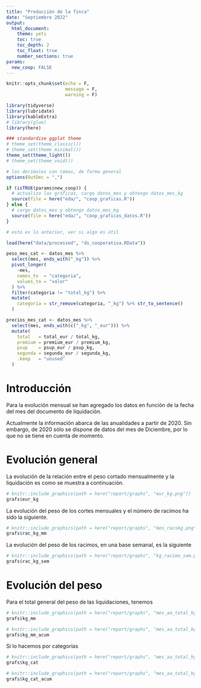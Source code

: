 ```yaml
---
title: "Producción de la finca"
date: "Septiembre 2022"
output:
  html_document:
    theme: yeti
    toc: true
    toc_depth: 2
    toc_float: true
    number_sections: true
params:
  new_coop: FALSE
---
```


```r
knitr::opts_chunk$set(echo = F,
                      message = F,
                      warning = F)

library(tidyverse)
library(lubridate)
library(kableExtra)
# library(glue)
library(here)

### standardize ggplot theme
# theme_set(theme_classic())
# theme_set(theme_minimal())
theme_set(theme_light())
# theme_set(theme_void())

# los decimales con comas, de forma general
options(OutDec = ",")
```

```r

if (isTRUE(params$new_coop)) {
  # actualizo las gráficas, cargo datos_mes y obtengo datos_mes_kg
  source(file = here("eda/", "coop_graficas.R"))
} else {
  # cargo datos_mes y obtengo datos_mes_kg
  source(file = here("eda/", "coop_graficas_datos.R"))
}

# esto es lo anterior, ver si algo es útil

load(here("data/processed", "ds_cooperativa.RData"))

peso_mes_cat <- datos_mes %>% 
  select(mes, ends_with("_kg")) %>% 
  pivot_longer(
    -mes,
    names_to  = "categoria",
    values_to = "valor"
  ) %>% 
  filter(categoria != "total_kg") %>% 
  mutate(
    categoria = str_remove(categoria, "_kg") %>% str_to_sentence()
  )

precios_mes_cat <- datos_mes %>% 
  select(mes, ends_with(c("_kg", "_eur"))) %>% 
  mutate(
    total   = total_eur / total_kg,
    premium = premium_eur / premium_kg,
    psup    = psup_eur / psup_kg,
    segunda = segunda_eur / segunda_kg,
    .keep   = "unused"
  )
```

# Introducción

Para la evolución mensual se han agregado los datos en función de la fecha del mes del documento de liquidación.

Actualmente la información abarca de las anualidades a partir de 2020. Sin embargo, de 2020 sólo se dispone de datos del mes de Diciembre, por lo que no se tiene en cuenta de momento.

# Evolución general

La evolución de la relación entre el peso cortado mensualmente y la liquidación es como se muestra a continuación.

```r
# knitr::include_graphics(path = here("report/graphs", "eur_kg.png"))
grafs$eur_kg
```

La evolución del peso de los cortes mensuales y el número de racimos ha sido la siguiente.

```r
# knitr::include_graphics(path = here("report/graphs", "mes_racskg.png"))
grafs$rac_kg_mm
```

La evolución del peso de los racimos, en una base semanal, es la siguiente

```r
# knitr::include_graphics(path = here("report/graphs", "kg_racimo_sem.png"))
grafs$rac_kg_sem
```

# Evolución del peso

Para el total general del peso de las liquidaciones, tenemos

```r
# knitr::include_graphics(path = here("report/graphs", "mes_aa_total_kg.png"))
grafs$kg_mm
```

```r
# knitr::include_graphics(path = here("report/graphs", "mes_aa_total_kg_acum.png"))
grafs$kg_mm_acum
```

Si lo hacemos por categorías

```r
# knitr::include_graphics(path = here("report/graphs", "mes_aa_total_kg_cat.png"))
grafs$kg_cat
```

```r
# knitr::include_graphics(path = here("report/graphs", "mes_aa_total_kg_cat_acum.png"))
grafs$kg_cat_acum
```

<!--
## Acumulado mensual de las variables generales

Evolución mensual del acumulado semanal del número de racimos, peso total, importe total y el total de las facturas.

```r
datos_mes %>% 
  select(mes:total_fac) %>% 
  pivot_longer(
    -mes,
    names_to = "tipo",
    values_to = "valor"
  ) %>% 
  mutate(
    tipo = if_else(str_detect(tipo, "fac"), "total_factura", tipo) %>%
      str_replace("_", " ") %>% str_to_title()
  ) %>%
  ggplot(aes(x = mes)) +
  geom_bar(aes(weight = valor)) +
  facet_wrap(
    ~factor(tipo, c("Racimos", "Total Kg", "Total Eur", "Total Factura")), 
    ncol = 1, scales = "free_y") +
  labs(
    y = NULL,
    caption = "Total Eur es el importe total de los cortes, y Total Factura el importe de las facturas."
    )
```

## Peso mensual por categoría

Evolución del peso mensual (Kg), por categoría

```r
 peso_mes_cat %>% 
  ggplot(aes(mes, valor)) +
  geom_line() +
  facet_wrap(~categoria, ncol = 1) +
  labs(y = "Kg")
  
```

Evolución del porcentaje, en peso, de cada categoría

```r
peso_mes_cat %>% 
  pivot_wider(
    names_from = "categoria",
    values_from = "valor"
  ) %>% 
  mutate(
    total = Premium + Psup + Segunda,
    across(Premium:Segunda, ~round(.x / total * 100, digits = 2), .names = "{.col}_prc")
  ) %>% 
  select(mes, ends_with("_prc")) %>% 
  pivot_longer(
    -mes,
    names_to = "cat",
    values_to = "valor"
  ) %>% 
  mutate(
    cat = str_remove(cat, "_prc")
  ) %>% 
  ggplot(aes(x = mes, y = valor, color = cat)) +
  geom_line(size = 1) +
  labs(
    y = "Porcentaje",
    color = "Categoría")
```

## Precios por categorías

Evolución mensual del precio en cada categoría, en negro la media del precio percibido.

```r
precios_mes_cat %>% 
  select(-total) %>% 
  pivot_longer(
    -mes,
    names_to  = "cat",
    values_to = "valor"
  ) %>% 
  ggplot(aes(x = mes, y = valor)) +
  geom_line(aes(color = cat)) +
  geom_line(data = select(precios_mes_cat, mes, total), aes(x = mes, y = total)) +
  labs(
    y = "€ / Kg",
    color = "categoría"
  )
```

# Comparativa mensualidades anuales

## Variables principales

```r

ds <- datos_mes %>% 
  select(mes:total_fac) %>% 
  group_by(aa = year(mes), mm = month(mes, label = TRUE)) %>% 
  summarise(
    across(racimos:total_fac, sum),
    .groups = "drop"
    ) %>% 
  pivot_longer(
    cols      = !c(aa, mm),
    names_to  = "tipo",
    values_to = "valor"
  ) %>% 
  mutate(
    tipo = if_else(str_detect(tipo, "fac"), "total_factura", tipo) %>%
      str_replace("_", " ") %>% str_to_title()
  )

ds %>% 
  ggplot(
    aes(x = mm, y = valor, fill = as_factor(aa))
  ) +
  geom_col(position = "dodge") +
  facet_wrap(
    ~factor(tipo, c("Racimos", "Total Kg", "Total Eur", "Total Factura")),
    ncol = 1, scales = "free_y"
    ) +
  labs(
    x = NULL, y = NULL, fill = "Anualidades",
    caption = "Total Eur es el importe total de los cortes, y Total Factura el importe de las facturas."
    )
```

## Pesos de las categorías

```r
peso_mes_cat %>% 
  mutate(
    aa = year(mes), mm = month(mes, label = TRUE),
    .keep = "unused"
  ) %>% 
  ggplot(
    aes(x = mm, y = valor, fill = as_factor(aa))
  ) +
  geom_col(position = "dodge") +
  facet_wrap(~categoria, ncol = 1, scales = "free_y") +
  labs(x = NULL, y = NULL, fill = "Anualidades")
```

Respecto al peso total, la comparativa es la siguiente

```r
peso_mes_cat %>% 
  group_by(aa = year(mes), mm = month(mes, label = TRUE)) %>% 
  summarise(
    peso = sum(valor),
    .groups = "drop"
  ) %>% 
  pivot_wider(
    names_from = aa,
    values_from = peso
  ) %>% 
  arrange(mm) %>% 
  rename(Mes = mm) %>% 
  kbl(
    format.args = list(big.mark = '.')
  ) %>%
  kable_styling(bootstrap_options = c("striped", "hover", "condensed"), full_width = FALSE)
  
```

```r
peso_mes_cat %>% 
  group_by(aa = year(mes), mm = month(mes, label = TRUE)) %>% 
  summarise(
    peso = sum(valor),
    .groups = "drop"
  ) %>% 
  ggplot(
    aes(x = mm, y = as_factor(aa), fill = peso)
  ) +
  geom_tile() +
  labs(x = NULL, y = NULL, fill = "Kg")
```

## Precios

```r
precios_mes_cat %>% 
  select(-total) %>% 
  pivot_longer(
    cols      = -mes,
    names_to  = "cat",
    values_to = "precio"
  ) %>% 
  ggplot(
    aes(x = month(mes, label = TRUE), y = precio, fill = as_factor(year(mes)))
  ) +
  geom_col(position = "dodge") +
  facet_wrap(~cat, ncol = 1) +
  labs(x = NULL, y = NULL, fill = "Anualidades")
```

Considerando el precio total de cada corte, es decir, la relación entre el total de kg y el del importe de las liquidaciones, tenemos

```r
precios_mes_cat %>% 
  select(mes, total) %>% 
  ggplot(
    aes(x = month(mes, label = TRUE), y = total, fill = as_factor(year(mes)))
  ) +
  geom_col(position = "dodge") +
  labs(x = NULL, y = NULL, fill = "Anualidades")
```

-->
